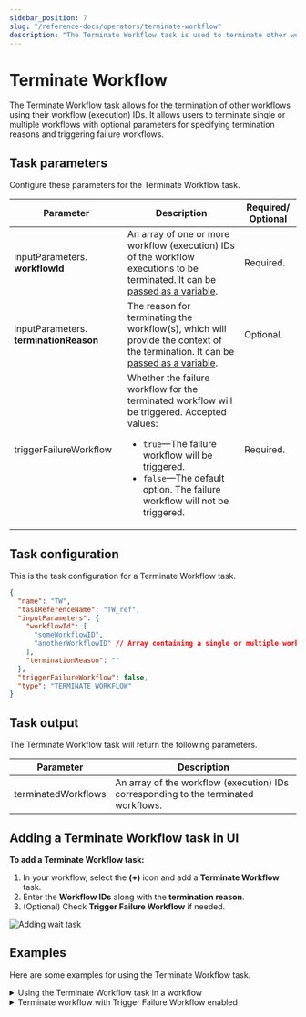 ```yaml
---
sidebar_position: 7
slug: "/reference-docs/operators/terminate-workflow"
description: "The Terminate Workflow task is used to terminate other workflows from the current workflow."
---
```



# Terminate Workflow

The Terminate Workflow task allows for the termination of other workflows using their workflow (execution) IDs. It allows users to terminate single or multiple workflows with optional parameters for specifying termination reasons and triggering failure workflows.

## Task parameters

Configure these parameters for the Terminate Workflow task.

| Parameter                              | Description                                                                                                                                                                                                                                  | Required/ Optional |
| -------------------------------------- | -------------------------------------------------------------------------------------------------------------------------------------------------------------------------------------------------------------------------------------------- | ------------------ |
| inputParameters. **workflowId**        | An array of one or more workflow (execution) IDs of the workflow executions to be terminated. It can be [passed as a variable](https://orkes.io/content/developer-guides/passing-inputs-to-task-in-conductor).                                           | Required.          |
| inputParameters. **terminationReason** | The reason for terminating the workflow(s), which will provide the context of the termination. It can be [passed as a variable](https://orkes.io/content/developer-guides/passing-inputs-to-task-in-conductor).                              | Optional.          |
| triggerFailureWorkflow                 | Whether the failure workflow for the terminated workflow will be triggered. Accepted values:<ul><li>`true`—The failure workflow will be triggered.</li><li>`false`—The default option. The failure workflow will not be triggered.</li></ul> | Required.          |

## Task configuration

This is the task configuration for a Terminate Workflow task.

```json
{
  "name": "TW",
  "taskReferenceName": "TW_ref",
  "inputParameters": {
    "workflowId": [
      "someWorkflowID",
      "anotherWorkflowID" // Array containing a single or multiple workflow (execution) IDs
    ],
    "terminationReason": ""
  },
  "triggerFailureWorkflow": false,
  "type": "TERMINATE_WORKFLOW"
}
```

## Task output

The Terminate Workflow task will return the following parameters.

| Parameter           | Description                                                             |
| ------------------- | ----------------------------------------------------------------------- |
| terminatedWorkflows | An array of the workflow (execution) IDs corresponding to the terminated workflows. |

## Adding a Terminate Workflow task in UI

**To add a Terminate Workflow task:**

1. In your workflow, select the **(+)** icon and add a **Terminate Workflow** task.
2. Enter the **Workflow IDs** along with the **termination reason**.
3. (Optional) Check **Trigger Failure Workflow** if needed.

<p><img src="/content/img/ui-guide-terminate-workflows-task.png" alt="Adding wait task" /></p>

## Examples

Here are some examples for using the Terminate Workflow task.

<details>
<summary>Using the Terminate Workflow task in a workflow</summary>
<p>

To demonstrate the Terminate Workflow task, consider the following sample workflow. This example shows how to configure a workflow that terminates another running workflow.

```json
// workflow definition

{
  "name": "terminate-workflow-sample-workflow",
  "description": "Sample workflow to demonstrate terminate workflow task",
  "version": 1,
  "tasks": [
    {
      "name": "TW",
      "taskReferenceName": "TW_ref",
      "inputParameters": {
        "workflowId": ["289cf124-2240-11ef-8b99-ae209b03ac3f"],
        "terminationReason": "The workflow is terminated due to xxxxxxxxxxx."
      },
      "type": "TERMINATE_WORKFLOW"
    }
  ]
}
```

Upon running the workflow, the workflow execution with the specified ID `289cf124-2240-11ef-8b99-ae209b03ac3f` will be terminated.

<p align="center"><img src="/content/img/terminate-workflow.png" alt="Terminate Workflow - Successful execution" width="90%" height="auto"></img></p>

To verify this, go to **Executions** > **Workflow** and search for the terminated workflow (execution) ID. Select the workflow (execution) ID to view the execution.

<p align="center"><img src="/content/img/verifying-terminated-workflow.png" alt="Verifying the terminated workflow from executions" width="90%" height="auto"></img></p>

At the top of the execution details, you can view the termination reason that was provided in the Terminate Workflow task.

<p align="center"><img src="/content/img/terminated-workflow.png" alt="View of the terminated workflow" width="90%" height="auto"></img></p>

</p>
</details>

<details>
<summary>Terminate workflow with Trigger Failure Workflow enabled</summary>
<p>

In this example workflow, a failure workflow has been set up for it.

<p align="center"><img src="/content/img/workflow-to-be-terminated.png" alt="Workflow to be terminated" width="90%" height="auto"></img></p>

This is the example workflow JSON definition, which includes the failure workflow:

```json
// workflow definition

{
  "name": "test-workflow",
  "description": "test",
  "version": 1,
  "tasks": [
    {
      "name": "simple",
      "taskReferenceName": "simple_ref",
      "inputParameters": {},
      "type": "SIMPLE"
    }
  ],
  "failureWorkflow": "failure"
}
```

Now, let’s run the workflow and obtain its workflow (execution) ID (example: 8c14384c-2400-11ef-ad70-52278f6d0e42)

<p align="center"><img src="/content/img/workflow-id-of-workflow-to-be-terminated.png" alt="Getting the workflow (execution) ID of the workflow to be terminated" width="90%" height="auto"></img></p>

In a separate workflow, you can terminate the above running workflow using the Terminate Workflow task.

<p align="center"><img src="/content/img/terminate-workflow-sample.png" alt="Main workflow with terminate workflow task" width="40%" height="auto"></img></p>

This is the JSON definition for the second workflow:

```json
// workflow definition

{
  "name": "terminate-workflow-demo",
  "description": "Sample workflow",
  "version": 1,
  "tasks": [
    {
      "name": "TW",
      "taskReferenceName": "TW_ref",
      "inputParameters": {
        "workflowId": ["8c14384c-2400-11ef-ad70-52278f6d0e42"],
        "terminationReason": "Workflow is terminated.",
        "triggerFailureWorkflow": true
      },
      "type": "TERMINATE_WORKFLOW"
    }
  ]
}
```

The input parameters for the Terminate Workflow task contain the following configuration:

- The above running workflow’s workflow (execution) ID is provided as an input parameter, along with a termination reason.
- The option to trigger failure workflow is enabled.

Now, let’s run this workflow.

<p align="center"><img src="/content/img/running-terminate-workflow-demo.png" alt="Running terminate workflow demo" width="100%" height="auto"></img></p>

Upon completion, the workflow with the ID `8c14384c-2400-11ef-ad70-52278f6d0e42` will be terminated. To view the execution of the terminated workflow, go to Executions > Workflow and search using the workflow (execution) ID.

<p align="center"><img src="/content/img/terminated-workflow-execution.png" alt="Execution of the terminated workflow" width="100%" height="auto"></img></p>

At the top of the execution details, you can view the termination reason that was provided in the Terminate Workflow task and see that the failure workflow has been triggered. Select **Triggered failure workflow** to view the failure workflow’s execution.

<p align="center"><img src="/content/img/failure-workflow-triggered.png" alt="Triggered failure workflow" width="60%" height="auto"></img></p>

</p>
</details>

